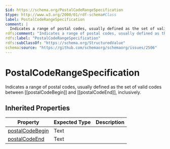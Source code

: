 ```yaml
---
$id: https://schema.org/PostalCodeRangeSpecification
$type: http://www.w3.org/2000/01/rdf-schema#Class
label: PostalCodeRangeSpecification
comment: |
  Indicates a range of postal codes, usually defined as the set of valid codes between [[postalCodeBegin]] and [[postalCodeEnd]], inclusively.
rdfs:comment: "Indicates a range of postal codes, usually defined as the set of valid codes between [[postalCodeBegin]] and [[postalCodeEnd]], inclusively."
rdfs:label: "PostalCodeRangeSpecification"
rdfs:subClassOf: "https://schema.org/StructuredValue"
schema:source: "https://github.com/schemaorg/schemaorg/issues/2506"
---
```


# PostalCodeRangeSpecification

Indicates a range of postal codes, usually defined as the set of valid codes between [[postalCodeBegin]] and [[postalCodeEnd]], inclusively.

## Inherited Properties

| Property | Expected Type | Description |
| --- | --- | --- |
| [postalCodeBegin](https://schema.org/postalCodeBegin) | Text |  |
| [postalCodeEnd](https://schema.org/postalCodeEnd) | Text |  |
